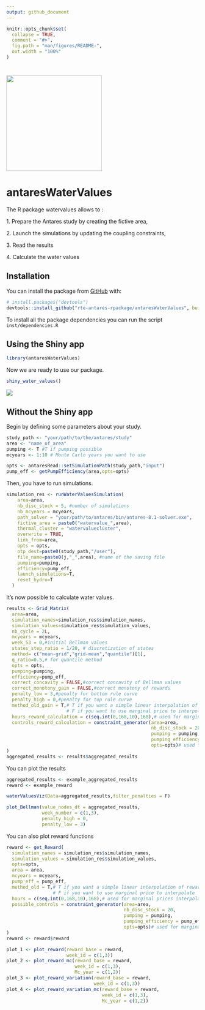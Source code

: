 ```yaml
---
output: github_document
---
```


```r
knitr::opts_chunk$set(
  collapse = TRUE,
  comment = "#>",
  fig.path = "man/figures/README-",
  out.width = "100%"
)
```

# ![](inst/images/antares_simulator.png){width="250"}

# antaresWaterValues

The R package watervalues allows to :

1\. Prepare the Antares study by creating the fictive area,

2\. Launch the simulations by updating the coupling constraints,

3\. Read the results

4\. Calculate the water values

## Installation

You can install the package from [GitHub](https://github.com/) with:

``` r
# install.packages("devtools")
devtools::install_github("rte-antares-rpackage/antaresWaterValues", build_vignettes = TRUE)
```

To install all the package dependencies you can run the script `inst/dependencies.R`

## Using the Shiny app

```r
library(antaresWaterValues)
```

Now we are ready to use our package.

```r
shiny_water_values()
```

![](inst/images/calculate_water_values.gif)

## Without the Shiny app

Begin by defining some parameters about your study.

```r
study_path <- "your/path/to/the/antares/study"
area <- "name_of_area"
pumping <- T #T if pumping possible
mcyears <- 1:10 # Monte Carlo years you want to use

opts <- antaresRead::setSimulationPath(study_path,"input")
pump_eff <- getPumpEfficiency(area,opts=opts)
```

Then, you have to run simulations.

```r
simulation_res <- runWaterValuesSimulation(
    area=area,
    nb_disc_stock = 5, #number of simulations
    nb_mcyears = mcyears,
    path_solver = "your/path/to/antares/bin/antares-8.1-solver.exe",
    fictive_area = paste0("watervalue_",area),
    thermal_cluster = "watervaluecluster",
    overwrite = TRUE,
    link_from=area,
    opts = opts,
    otp_dest=paste0(study_path,"/user"),
    file_name=paste0(j,"_",area), #name of the saving file
    pumping=pumping,
    efficiency=pump_eff,
    launch_simulations=T,
    reset_hydro=T
  )
```

It's now possible to calculate water values.

```r
results <- Grid_Matrix(
  area=area,
  simulation_names=simulation_res$simulation_names,
  simulation_values=simulation_res$simulation_values,
  nb_cycle = 2L,
  mcyears = mcyears,
  week_53 = 0,#initial Bellman values
  states_step_ratio = 1/20, # discretization of states
  method= c("mean-grid","grid-mean","quantile")[1],
  q_ratio=0.5,# for quantile method
  opts = opts,
  pumping=pumping,
  efficiency=pump_eff,
  correct_concavity = FALSE,#correct concavity of Bellman values
  correct_monotony_gain = FALSE,#correct monotony of rewards
  penalty_low = 3,#penalty for bottom rule curve
  penalty_high = 0,#penalty for top rule curve
  method_old_gain = T,# T if you want a simple linear interpolation of rewards,
                      # F if you want to use marginal price to interpolate
  hours_reward_calculation = c(seq.int(0,168,10),168),# used for marginal prices interpolation
  controls_reward_calculation = constraint_generator(area=area,
                                                     nb_disc_stock = 20,
                                                     pumping = pumping,
                                                     pumping_efficiency = pump_eff,
                                                     opts=opts)# used for marginal prices interpolation
)
aggregated_results <- results$aggregated_results
```

You can plot the results

```r
aggregated_results <- example_aggregated_results
reward <- example_reward
```

```r
waterValuesViz(Data=aggregated_results,filter_penalties = F)
```
```r
plot_Bellman(value_nodes_dt = aggregated_results, 
             week_number = c(1,3),
             penalty_high = 0,
             penalty_low = 3)
```
You can also plot reward functions

```r
reward <- get_Reward(
  simulation_names = simulation_res$simulation_names,
  simulation_values = simulation_res$simulation_values,
  opts=opts,
  area = area,
  mcyears = mcyears,
  pump_eff = pump_eff,
  method_old = T,# T if you want a simple linear interpolation of rewards,
                 # F if you want to use marginal price to interpolate
  hours = c(seq.int(0,168,10),168),# used for marginal prices interpolation
  possible_controls = constraint_generator(area=area,
                                           nb_disc_stock = 20,
                                           pumping = pumping,
                                           pumping_efficiency = pump_eff,
                                           opts=opts)# used for marginal prices interpolation
)
reward <- reward$reward
```

```r
plot_1 <- plot_reward(reward_base = reward,
                      week_id = c(1,3))
plot_2 <- plot_reward_mc(reward_base = reward,
                         week_id = c(1,3),
                         Mc_year = c(1,2))
plot_3 <- plot_reward_variation(reward_base = reward,
                                week_id = c(1,3))
plot_4 <- plot_reward_variation_mc(reward_base = reward,
                                   week_id = c(1,3),
                                   Mc_year = c(1,2))
```

